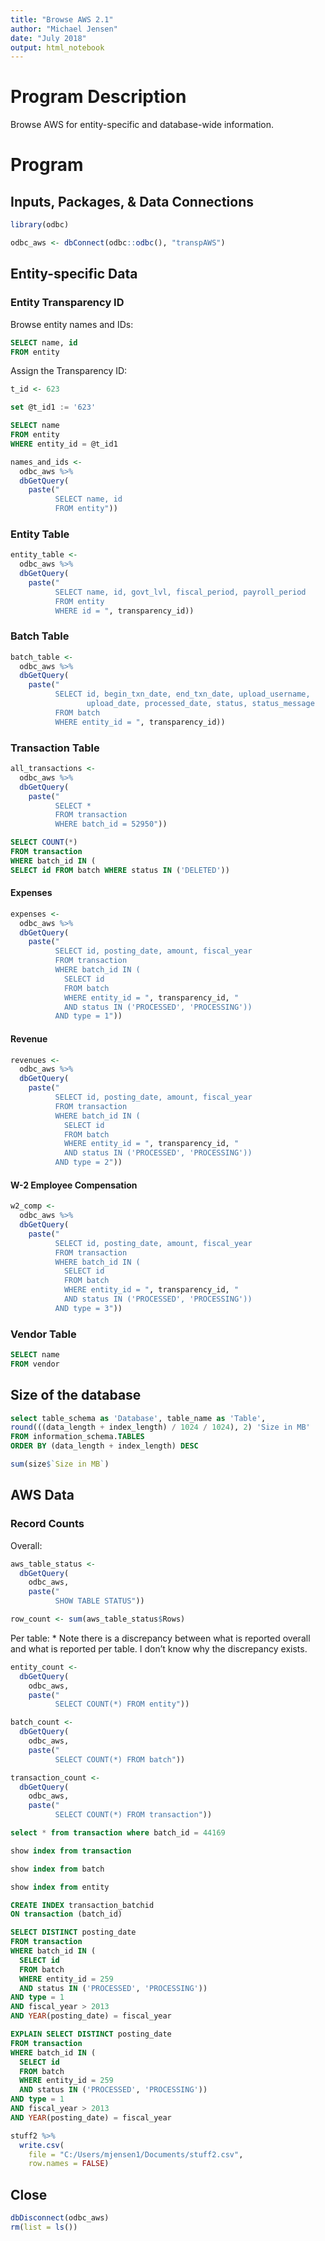 ```yaml
---
title: "Browse AWS 2.1"
author: "Michael Jensen"
date: "July 2018"
output: html_notebook
---
```

# Program Description

Browse AWS for entity-specific and database-wide information.

# Program

## Inputs, Packages, & Data Connections

```r
library(odbc)

odbc_aws <- dbConnect(odbc::odbc(), "transpAWS")
```

## Entity-specific Data

### Entity Transparency ID

Browse entity names and IDs:

```sql
SELECT name, id
FROM entity
```

Assign the Transparency ID:

```r
t_id <- 623
```

```sql
set @t_id1 := '623'
```


```sql
SELECT name
FROM entity
WHERE entity_id = @t_id1
```


```r
names_and_ids <- 
  odbc_aws %>%
  dbGetQuery(
    paste("
          SELECT name, id
          FROM entity"))
```

### Entity Table

```r
entity_table <- 
  odbc_aws %>% 
  dbGetQuery(
    paste("
          SELECT name, id, govt_lvl, fiscal_period, payroll_period
          FROM entity
          WHERE id = ", transparency_id))
```

### Batch Table

```r
batch_table <- 
  odbc_aws %>% 
  dbGetQuery(
    paste("
          SELECT id, begin_txn_date, end_txn_date, upload_username,
                 upload_date, processed_date, status, status_message
          FROM batch
          WHERE entity_id = ", transparency_id))
```

### Transaction Table

```r
all_transactions <- 
  odbc_aws %>% 
  dbGetQuery(
    paste("
          SELECT *
          FROM transaction
          WHERE batch_id = 52950"))
```

```sql
SELECT COUNT(*)
FROM transaction
WHERE batch_id IN (
SELECT id FROM batch WHERE status IN ('DELETED'))
```

#### Expenses

```r
expenses <- 
  odbc_aws %>% 
  dbGetQuery(
    paste("
          SELECT id, posting_date, amount, fiscal_year
          FROM transaction
          WHERE batch_id IN (
            SELECT id
            FROM batch
            WHERE entity_id = ", transparency_id, "
            AND status IN ('PROCESSED', 'PROCESSING'))
          AND type = 1"))
```

#### Revenue

```r
revenues <- 
  odbc_aws %>% 
  dbGetQuery(
    paste("
          SELECT id, posting_date, amount, fiscal_year
          FROM transaction
          WHERE batch_id IN (
            SELECT id
            FROM batch
            WHERE entity_id = ", transparency_id, "
            AND status IN ('PROCESSED', 'PROCESSING'))
          AND type = 2"))
```

#### W-2 Employee Compensation

```r
w2_comp <- 
  odbc_aws %>% 
  dbGetQuery(
    paste("
          SELECT id, posting_date, amount, fiscal_year
          FROM transaction
          WHERE batch_id IN (
            SELECT id
            FROM batch
            WHERE entity_id = ", transparency_id, "
            AND status IN ('PROCESSED', 'PROCESSING'))
          AND type = 3"))
```

### Vendor Table

```sql
SELECT name
FROM vendor
```

## Size of the database

```sql
select table_schema as 'Database', table_name as 'Table', 
round(((data_length + index_length) / 1024 / 1024), 2) 'Size in MB'
FROM information_schema.TABLES
ORDER BY (data_length + index_length) DESC
```

```r
sum(size$`Size in MB`)
```

## AWS Data

### Record Counts

Overall: 

```r
aws_table_status <- 
  dbGetQuery(
    odbc_aws,
    paste("
          SHOW TABLE STATUS"))

row_count <- sum(aws_table_status$Rows)
```

Per table:
* Note there is a discrepancy between what is reported overall and what is reported per table. I don't know why the discrepancy exists.

```r
entity_count <- 
  dbGetQuery(
    odbc_aws,
    paste("
          SELECT COUNT(*) FROM entity"))

batch_count <- 
  dbGetQuery(
    odbc_aws,
    paste("
          SELECT COUNT(*) FROM batch"))

transaction_count <- 
  dbGetQuery(
    odbc_aws,
    paste("
          SELECT COUNT(*) FROM transaction"))
```

```sql
select * from transaction where batch_id = 44169
```

```sql
show index from transaction
```

```sql
show index from batch
```

```sql
show index from entity
```

```sql
CREATE INDEX transaction_batchid
ON transaction (batch_id)
```


```sql
SELECT DISTINCT posting_date
FROM transaction
WHERE batch_id IN (
  SELECT id
  FROM batch
  WHERE entity_id = 259
  AND status IN ('PROCESSED', 'PROCESSING'))
AND type = 1
AND fiscal_year > 2013
AND YEAR(posting_date) = fiscal_year
```

```sql
EXPLAIN SELECT DISTINCT posting_date
FROM transaction
WHERE batch_id IN (
  SELECT id
  FROM batch
  WHERE entity_id = 259
  AND status IN ('PROCESSED', 'PROCESSING'))
AND type = 1
AND fiscal_year > 2013
AND YEAR(posting_date) = fiscal_year
```

```r
stuff2 %>% 
  write.csv(
    file = "C:/Users/mjensen1/Documents/stuff2.csv",
    row.names = FALSE)
```


## Close

```r
dbDisconnect(odbc_aws)
rm(list = ls())
```
